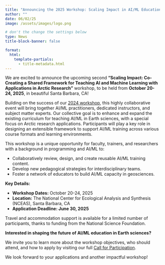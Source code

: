 ```yaml
--- 
title: "Announcing the 2025 Workshop: Scaling Impact in AI/ML Education for Arctic Research"
author: ""
date: 06/02/25
image: /assets/images/logo.png

# don't the change the settings below
type: News 
title-block-banner: false 

format: 
  html:
    template-partials: 
      - title-metadata.html
---
```


We are excited to announce the upcoming second **"Scaling Impact: Co-Creating a Shared Framework for Teaching AI and Machine Learning with Applications in Arctic Research"** workshop, to be held from **October 20-24, 2025**, in beautiful Santa Barbara, CA!

Building on the success of our [2024 workshop](https://cyber2a.github.io/cyber2a-course/), this highly collaborative event will bring together AI/ML practitioners, dedicated instructors, and subject matter experts. Our collective goal is to enhance and expand the existing curriculum for teaching AI/ML in Earth sciences, with a special focus on Arctic research applications. Participants will play a key role in designing an extensible framework to support AI/ML training across various course formats and learning environments.

This workshop is a unique opportunity for faculty, trainers, and researchers with a background in programming and AI/ML to:

- Collaboratively review, design, and create reusable AI/ML training content.
- Develop new pedagogical strategies for interdisciplinary teams.
- Foster a network of educators to build AI/ML capacity in geosciences.

**Key Details:**

- **Workshop Dates:** October 20-24, 2025
- **Location:** The National Center for Ecological Analysis and Synthesis (NCEAS), Santa Barbara, CA
- **Application Deadline: June 30, 2025**

Travel and accommodation support is available for a limited number of participants, thanks to funding from the National Science Foundation.

**Interested in shaping the future of AI/ML education in Earth sciences?**

We invite you to learn more about the workshop objectives, who should attend, and how to apply by visiting our full [Call for Participation](/cfp2025.qmd).

We look forward to your applications and another impactful workshop!



